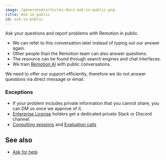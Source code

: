 ```yaml
---
image: /generated/articles-docs-ask-in-public.png
title: Ask in public
id: ask-in-public
---
```


Ask your questions and report problems with Remotion in public.

- We can refer to this conversation later instead of typing out our answer again.
- Other people than the Remotion team can also answer questions.
- The resource can be found through search engines and chat interfaces.
- We train [Remotion AI](/docs/ai) with public conversations.

We need to offer our support efficiently, therefore we do not answer questions via direct message or email.

### Exceptions

- If your problem includes private information that you cannot share, you can DM us once we approve of it.
- [Enterprise License](https://remotion.pro/license) holders get a dedicated private Slack or Discord channel.
- [Consulting sessions](https://cal.com/remotion/consulting) and [Evaluation calls](https://cal.com/remotion/evaluate)

## See also

- [Ask for help](/docs/get-help)
